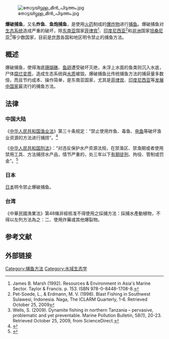 [[File:തോട്ടയിട്ടുള്ള_മീൻ_പിടുത്തം.jpg|thumb]]

'''爆破捕鱼'''，又名'''炸鱼'''、'''鱼炮捕鱼'''，是使用[[火药|火药]]制成的[[爆炸物|爆炸物]]进行[[捕鱼|捕鱼]]。爆破捕鱼对[[生态系统|生态系统]]造成严重的破坏，除[[东南亚|东南亚]]国家[[菲律宾|菲律宾]]<ref>James B. Marsh (1992). Resources & Environment in Asia's Marine Sector. Taylor & Francis. p. 153. ISBN 978-0-8448-1708-8.</ref>、[[印度尼西亚|印度尼西亚]]<ref>Pet-Soede, L., & Erdmann, M. V. (1998). Blast Fishing in Southwest Sulawesi, Indonesia. Naga, The ICLARM Quarterly, 1-6. Retrieved October 25, 2009</ref>和[[非洲|非洲]]国家[[坦桑尼亚|坦桑尼亚]]<ref>Wells, S. (2009). Dynamite fishing in northern Tanzania – pervasive, problematic and yet preventable. Marine Pollution Bulletin, 58(1), 20-23. Retrieved October 25, 2009, from ScienceDirect. </ref>等少数国家，目前是[[世界|世界]]各国和地区明令禁止的捕鱼方法。

==概述==
爆破捕鱼，使得海底[[珊瑚礁|珊瑚礁]]、[[鱼卵|鱼卵]]遭受破坏灭绝，未浮上水面的鱼类则沉入水底，尸体[[腐烂|腐烂]][[变质|变质]]，造成生态系统與[[水质|水质]]被毀。爆破捕鱼比传统捕鱼方法的捕获量多数倍，而且节约成本、操作简单，是东南亚国家，尤其是[[菲律宾|菲律宾]]、[[印度尼西亚|印度尼西亚]]等[[发展中国家|发展中国家]]最流行的捕鱼方法。

==法律==
===中国大陆===
《[[中华人民共和国渔业法|中华人民共和国渔业法]]》第三十条规定：“禁止使用炸鱼、毒鱼、[[电力捕鱼|电鱼]]等破坏渔业资源的方法进行捕捞”。<ref name="fish" >{{cite web |url=http://cj.t56.net/html/2012/rdpl_0306/7971.html |title=电网捕鱼为何屡禁不止？ |year=2012|work=泰州网 |archive-url=https://web.archive.org/web/20160304201111/http://cj.t56.net/html/2012/rdpl_0306/7971.html |archive-date=2016-03-04 |dead-url=yes }}</ref>

《[[中华人民共和国刑法|中华人民共和国刑法]]》：“对违反保护水产资源法规，在禁渔区、禁渔期或者使用禁用工具、方法捕捞水产品，情节严重的，处三年以下[[有期徒刑|有期徒刑]]、拘役、管制或罚金”。<ref name="mao">{{cite web |url=http://www.xsnet.cn/xs/sh/2009/6/8/904243.shtml |title=电力捕鱼屡禁不止 |year=2009 |work=萧山网 |access-date=2013-11-07 |archive-date=2016-11-16 |archive-url=https://web.archive.org/web/20161116020631/http://www.xsnet.cn/xs/sh/2009/6/8/904243.shtml |dead-url=no }}</ref>

===日本===
[[日本|日本]]明令禁止爆破捕鱼。

=== 台湾 ===
《中華民國漁業法》第48條非經核准不得使用之採捕方法：採捕水產動植物，不得以左列方法為之：二、使用炸藥或其他爆裂物。

==参考文献==
{{reflist}}

== 外部链接 ==
{{捕鱼}}
{{渔业}}

{{DEFAULTSORT:B爆}}
[[Category:捕鱼方法|Category:捕鱼方法]]
[[Category:水域生态学|Category:水域生态学]]